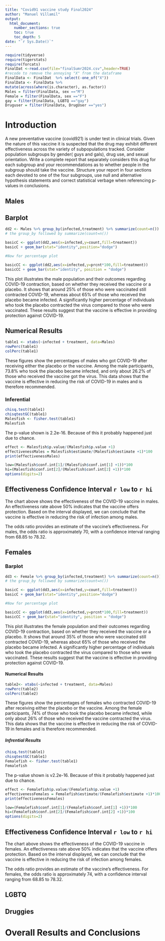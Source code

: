 ```yaml
---
title: "Covid91 vaccine study Final2024"
author: "Manuel Villamil"
output: 
  html_document:
    number_sections: true
    toc: true
    toc_depth: 5
date: "`r Sys.Date()`" 
---
```



```r
require(tidyverse)
require(tigerstats)
require(forcats)
FinalDat <-read.csv(file="finalSumr2024.csv",header=TRUE)
#recode to remove the annoying "X" from the dataframe
FinalData <- FinalDat  %>% select(-one_of("X"))
FinalData <- FinalData %>%
mutate(across(where(is.character), as.factor))
Males = filter(FinalData, sex =="M")
Female = filter(FinalData, sex =="F")
gay = filter(FinalData, LGBTQ =="gay")
Druguser = filter(FinalData, DrugUser =="yes")
```
# Introduction

A new  preventative vaccine (covid921) is under test in clinical trials. Given the nature of this vaccine it is suspected that the drug may exhibit different effectiveness across the variety of subpopulations tracked. Consider population subgroups by gender( guys and gals), drug use, and sexual orientation. Write a complete report that separately considers this drug for each subgroup and your recommendations as to whether people in the subgroup should take the vaccine. Structure your report in four sections each devoted to one of the four subgroups, use null and alternative hypothesis statements and correct statistical verbage when referencing p-values in conclusions.

## Males

## Barplot  

```r
dd2 <- Males %>% group_by(infected,treatment) %>% summarize(count=n()) %>% mutate(prcnt=count/sum(count))
# the group_by followed by summarize(count=n())

basicC <- ggplot(dd2,aes(x=infected,y=count,fill=treatment))
basicC + geom_bar(stat="identity",position="dodge")

#Now for percentage plot

basicCC <- ggplot(dd2,aes(x=infected,y=prcnt*100,fill=treatment)) 
basicCC + geom_bar(stat="identity", position = "dodge")
```

This plot illustrates the male population and their outcomes regarding COVID-19 contraction, based on whether they received the vaccine or a placebo. It shows that around 25% of those who were vaccinated still contracted COVID-19, whereas about 65% of those who received the placebo became infected. A significantly higher percentage of individuals who took the placebo contracted the virus compared to those who were vaccinated. These results suggest that the vaccine is effective in providing protection against COVID-19.

## Numerical Results 

```r
table1 <- xtabs(~infected + treatment, data=Males)
rowPerc(table1)
colPerc(table1)
```

These figures show the percentages of males who got COVID-19 after receiving either the placebo or the vaccine. Among the male participants, 73.8% who took the placebo became infected, and only about 26.2% of those who received the vaccine got the virus. This data shows that the vaccine is effective in reducing the risk of COVID-19 in males and is therefore recommended. 


### Inferential 

```r
chisq.test(table1)
chisqtestGC(table1)
Malesfish <- fisher.test(table1)
Malesfish
```

 The p-value shown is 2.2e-16. Because of this it probably happened just due to chance.




```r
effect <- Malesfish$p.value/(Malesfish$p.value +1)
effectivenessMales = Malesfish$estimate/(Malesfish$estimate +1)*100
print(effectivenessMales)
```

```r
low=(Malesfish$conf.int[1]/(Malesfish$conf.int[1] +1))*100
hi=(Malesfish$conf.int[2]/(Malesfish$conf.int[2] +1))*100
options(digits=2)
```

## Effectiveness Confidence Interval `r low`  to `r hi`



The chart above shows the effectiveness of the COVID-19 vaccine in males. An effectiveness rate above 50% indicates that the vaccine offers protection. Based on the interval displayed, we can conclude that the vaccine is effective in reducing the risk of infection among males.

The odds ratio provides an estimate of the vaccine’s effectiveness. For males, the odds ratio is approximately 70, with a confidence interval ranging from 68.85 to 78.32.

## Females

### Barplot

```r
dd3 <- Female %>% group_by(infected,treatment) %>% summarize(count=n()) %>% mutate(prcnt=count/sum(count))
# the group_by followed by summarize(count=n())

basicC <- ggplot(dd3,aes(x=infected,y=count,fill=treatment))
basicC + geom_bar(stat="identity",position="dodge")

#Now for percentage plot

basicCC <- ggplot(dd3,aes(x=infected,y=prcnt*100,fill=treatment)) 
basicCC + geom_bar(stat="identity", position = "dodge")
```

This plot illustrates the female population and their outcomes regarding COVID-19 contraction, based on whether they received the vaccine or a placebo. It shows that around 35% of those who were vaccinated still contracted COVID-19, whereas about 65% of those who received the placebo became infected. A significantly higher percentage of individuals who took the placebo contracted the virus compared to those who were vaccinated. These results suggest that the vaccine is effective in providing protection against COVID-19.  

#### Numerical Results 

```r
table2<- xtabs(~infected + treatment, data=Males)
rowPerc(table2)
colPerc(table2)
```

These figures show the percentages of females who contracted COVID-19 after receiving either the placebo or the vaccine. Among the female participants, 74% of those who took the placebo became infected, while only about 26% of those who received the vaccine contracted the virus. This data shows that the vaccine is effective in reducing the risk of COVID-19 in females and is therefore recommended.


##### Infrential Results

```r
chisq.test(table1)
chisqtestGC(table1)
Femalefish <- fisher.test(table1)
Femalefish
```

The p-value shown is v2.2e-16. Because of this it probably happened just due to chance.

```r
effect <- Femalefish$p.value/(Femalefish$p.value +1)
effectivenessFemales = Femalefish$estimate/(Femalefish$estimate +1)*100
print(effectivenessFemales)
```

```r
low=(Femalefish$conf.int[1]/(Femalefish$conf.int[1] +1))*100
hi=(Femalefish$conf.int[2]/(Femalefish$conf.int[2] +1))*100
options(digits=2)
```

## Effectiveness Confidence Interval `r low`  to `r hi`



The chart above shows the effectiveness of the COVID-19 vaccine in females. An effectiveness rate above 50% indicates that the vaccine offers protection. Based on the interval displayed, we can conclude that the vaccine is effective in reducing the risk of infection among females.

The odds ratio provides an estimate of the vaccine’s effectiveness. For females, the odds ratio is approximately 74, with a confidence interval ranging from 68.85 to 78.32.

## LGBTQ



## Druggies


# Overall Results and Conclusions